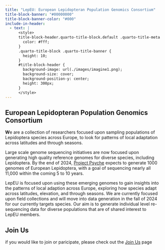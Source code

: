 ```yaml
---
title: "LepEU: European Lepidopteran Population Genomics Consortium"
title-block-banner: "#00000000"
title-block-banner-color: "#000"
include-in-header:
  - text: |
      <style>
      title-block-header.quarto-title-block.default .quarto-title-meta {
        color: #fff;
      }
      .quarto-title-block .quarto-title-banner {
        height: 10;
      }
      #title-block-header {
        background-image: url(./images/imagine1.png);
        background-size: cover;
        background-position-y: center;
        height: 300px;
      }
      </style>
---
```


## European Lepidopteran Population Genomics Consortium

**W**e are a collection of researchers focused upon sampling populations of Lepidoptera
species across Europe, to look for patterns of local adaptation across latitudes and through
seasons.  

Large scale genome sequencing initiatives are now focused upon generating high quality
reference genomes for diverse species, including Lepidoptera. By the end of 2024, [Project
Psyche](https://www.projectpsyche.org/) expects to generate 1000 genomes of European
Lepidoptera, with a goal of sequencing nearly all 11,000 within the coming 5 to 10 years.  

LepEU is focused upon using these emerging genomes to gain insights into the patterns of
local adaption across Europe, exploring how species adapt across latitudes, elevation, and
through seasons. We are currently focused upon field collections and will move into data
generation in the fall of 2024 for our currently targets species. Our aim is to generate
individual level re-sequencing data for diverse populations that are of shared interest to
LepEU members.

## Join Us

if you would like to join or paricipate, please check out the [Join Us](contact.qmd) page
